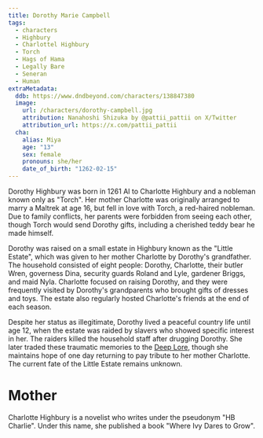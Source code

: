 ```yaml
---
title: Dorothy Marie Campbell
tags:
  - characters
  - Highbury
  - Charlottel Highbury
  - Torch
  - Hags of Hama
  - Legally Bare
  - Seneran
  - Human
extraMetadata:
  ddb: https://www.dndbeyond.com/characters/138847380
  image:
    url: /characters/dorothy-campbell.jpg
    attribution: Nanahoshi Shizuka by @pattii_pattii on X/Twitter
    attribution_url: https://x.com/pattii_pattii
  cha:
    alias: Miya
    age: "13"
    sex: female
    pronouns: she/her
    date_of_birth: "1262-02-15"
---
```


Dorothy Highbury was born in 1261 AI to Charlotte Highbury and a nobleman known
only as "Torch". Her mother Charlotte was originally arranged to marry a Maltrek
at age 16, but fell in love with Torch, a red-haired nobleman. Due to family
conflicts, her parents were forbidden from seeing each other, though Torch would
send Dorothy gifts, including a cherished teddy bear he made himself.

Dorothy was raised on a small estate in Highbury known as the "Little Estate",
which was given to her mother Charlotte by Dorothy's grandfather. The household
consisted of eight people: Dorothy, Charlotte, their butler Wren, governess
Dina, security guards Roland and Lyle, gardener Briggs, and maid Nyla. Charlotte
focused on raising Dorothy, and they were frequently visited by Dorothy's
grandparents who brought gifts of dresses and toys. The estate also regularly
hosted Charlotte's friends at the end of each season.

Despite her status as illegitimate, Dorothy lived a peaceful country life until
age 12, when the estate was raided by slavers who showed specific interest in
her. The raiders killed the household staff after drugging Dorothy. She later
traded these traumatic memories to the [Deep Lore](/characters/deep-lore/), though she
maintains hope of one day returning to pay tribute to her mother Charlotte. The
current fate of the Little Estate remains unknown.

# Mother

Charlotte Highbury is a novelist who writes under the pseudonym "HB Charlie".
Under this name, she published a book "Where Ivy Dares to Grow".
